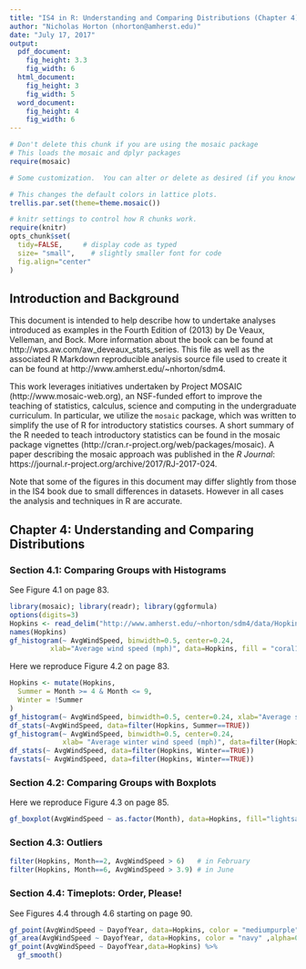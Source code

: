 ```yaml
---
title: "IS4 in R: Understanding and Comparing Distributions (Chapter 4)"
author: "Nicholas Horton (nhorton@amherst.edu)"
date: "July 17, 2017"
output: 
  pdf_document:
    fig_height: 3.3
    fig_width: 6
  html_document:
    fig_height: 3
    fig_width: 5
  word_document:
    fig_height: 4
    fig_width: 6
---
```



```r
# Don't delete this chunk if you are using the mosaic package
# This loads the mosaic and dplyr packages
require(mosaic)
```

```r
# Some customization.  You can alter or delete as desired (if you know what you are doing).

# This changes the default colors in lattice plots.
trellis.par.set(theme=theme.mosaic())  

# knitr settings to control how R chunks work.
require(knitr)
opts_chunk$set(
  tidy=FALSE,     # display code as typed
  size= "small",    # slightly smaller font for code
  fig.align="center"
)
```

## Introduction and Background 

This document is intended to help describe how to undertake analyses introduced 
as examples in the Fourth Edition of \emph{Intro Stats} (2013) by De Veaux, Velleman, and Bock.
More information about the book can be found at http://wps.aw.com/aw_deveaux_stats_series.  This file as well as the associated R Markdown reproducible analysis source file used to create it can be found at http://www.amherst.edu/~nhorton/sdm4.

This work leverages initiatives undertaken by Project MOSAIC (http://www.mosaic-web.org), an NSF-funded effort to improve the teaching of statistics, calculus, science and computing in the undergraduate curriculum. In particular, we utilize the `mosaic` package, which was written to simplify the use of R for introductory statistics courses. A short summary of the R needed to teach introductory statistics can be found in the mosaic package vignettes (http://cran.r-project.org/web/packages/mosaic). A paper describing the mosaic approach was published in the *R Journal*: https://journal.r-project.org/archive/2017/RJ-2017-024.

Note that some of the figures in this document may differ slightly from those in the IS4 book due to small differences in datasets. However in all cases the analysis and techniques in R are accurate.

## Chapter 4: Understanding and Comparing Distributions

### Section 4.1: Comparing Groups with Histograms

See Figure 4.1 on page 83.

```r
library(mosaic); library(readr); library(ggformula)
options(digits=3)
Hopkins <- read_delim("http://www.amherst.edu/~nhorton/sdm4/data/Hopkins_Forest_2011.txt", delim="\t")
names(Hopkins)   
gf_histogram(~ AvgWindSpeed, binwidth=0.5, center=0.24, 
          xlab="Average wind speed (mph)", data=Hopkins, fill = "coral1", color=TRUE)
```

Here we reproduce Figure 4.2 on page 83.

```r
Hopkins <- mutate(Hopkins,
  Summer = Month >= 4 & Month <= 9,
  Winter = !Summer
)
gf_histogram(~ AvgWindSpeed, binwidth=0.5, center=0.24, xlab="Average summer wind speed (mph)", data=filter(Hopkins, Summer==TRUE), fill="blue2",color=TRUE)
df_stats(~AvgWindSpeed, data=filter(Hopkins, Summer==TRUE))
gf_histogram(~ AvgWindSpeed, binwidth=0.5, center=0.24, 
             xlab= "Average winter wind speed (mph)", data=filter(Hopkins, Winter==TRUE),fill="darkolivegreen3", color=TRUE)
df_stats(~ AvgWindSpeed, data=filter(Hopkins, Winter==TRUE))
favstats(~ AvgWindSpeed, data=filter(Hopkins, Winter==TRUE))
```

### Section 4.2: Comparing Groups with Boxplots

Here we reproduce Figure 4.3 on page 85.

```r
gf_boxplot(AvgWindSpeed ~ as.factor(Month), data=Hopkins, fill="lightsalmon")
```

### Section 4.3: Outliers

```r
filter(Hopkins, Month==2, AvgWindSpeed > 6)   # in February
filter(Hopkins, Month==6, AvgWindSpeed > 3.9) # in June
```

### Section 4.4: Timeplots: Order, Please!

See Figures 4.4 through 4.6 starting on page 90.
```r
gf_point(AvgWindSpeed ~ DayofYear, data=Hopkins, color = "mediumpurple") 
gf_area(AvgWindSpeed ~ DayofYear, data=Hopkins, color = "navy" ,alpha=0)
gf_point(AvgWindSpeed ~ DayofYear,data=Hopkins) %>%
  gf_smooth()
```
